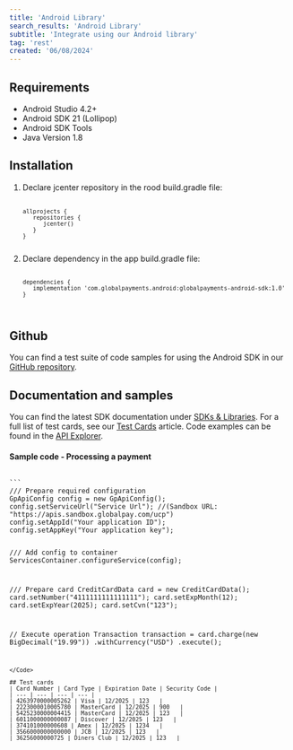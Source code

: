 ```yaml
---
title: 'Android Library'
search_results: 'Android Library'
subtitle: 'Integrate using our Android library'
tag: 'rest'
created: '06/08/2024'
---
```

## Requirements
* Android Studio 4.2+
* Android SDK 21 (Lollipop)
* Android SDK Tools
* Java Version 1.8

## Installation

1. Declare jcenter repository in the rood build.gradle file: <br />
   <Code>
   ```
   allprojects {
      repositories {
         jcenter()
      }
   }
   ```
   </Code>
2. Declare dependency in the app build.gradle file: <br />
   <Code>
   ```
   dependencies {
      implementation 'com.globalpayments.android:globalpayments-android-sdk:1.0'
   }
   ```
   </Code>

## Github
You can find a test suite of code samples for using the Android SDK in our [GitHub repository](https://github.com/globalpayments/android-sdk).

## Documentation and samples
You can find the latest SDK documentation under [SDKs & Libraries](/docs/integration-options/sdk/overview). For a full list of test cards, see our [Test Cards](/resources/test-cards) article. Code examples can be found in the [API Explorer](/api/overview).

#### Sample code - Processing a payment
<Code id="Java" language="Java" id="Java" active>
```
/// Prepare required configuration
GpApiConfig config = new GpApiConfig();
config.setServiceUrl("Service Url"); //(Sandbox URL: "https://apis.sandbox.globalpay.com/ucp")
config.setAppId("Your application ID");
config.setAppKey("Your application key");

/// Add config to container
ServicesContainer.configureService(config);

/// Prepare card
CreditCardData card = new CreditCardData();
card.setNumber("4111111111111111");
card.setExpMonth(12);
card.setExpYear(2025);
card.setCvn("123");

// Execute operation
Transaction transaction = card.charge(new BigDecimal("19.99"))
   .withCurrency("USD")
   .execute();
```
</Code>

## Test cards
| Card Number | Card Type | Expiration Date | Security Code |
| --- | --- | --- | --- |
| 4263970000005262 | Visa | 12/2025 | 123   |
| 2223000010005780 | MasterCard | 12/2025 | 900   |
| 5425230000004415 | MasterCard | 12/2025 | 123   |
| 6011000000000087 | Discover | 12/2025 | 123   |
| 374101000000608 | Amex | 12/2025 | 1234   |
| 3566000000000000 | JCB | 12/2025 | 123   |
| 36256000000725 | Diners Club | 12/2025 | 123   |
